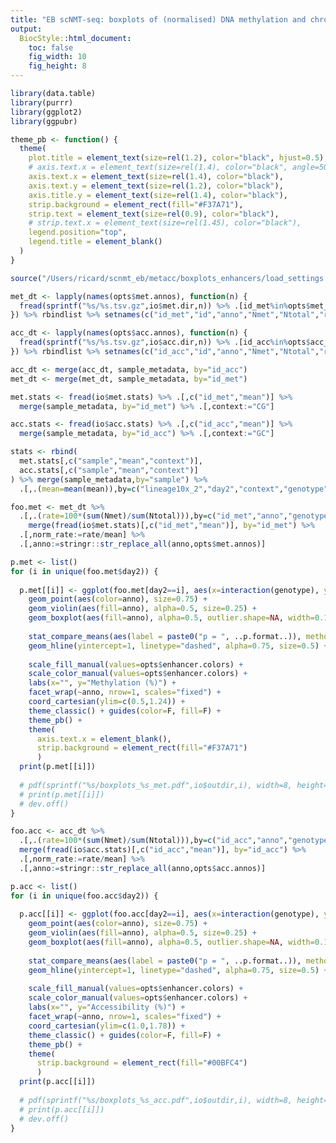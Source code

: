 ```yaml
---
title: "EB scNMT-seq: boxplots of (normalised) DNA methylation and chromatin accessibility in blood enhancers"
output:
  BiocStyle::html_document: 
    toc: false
    fig_width: 10
    fig_height: 8
---
```


```r
library(data.table)
library(purrr)
library(ggplot2)
library(ggpubr)
```

```r
theme_pb <- function() {
  theme(
    plot.title = element_text(size=rel(1.2), color="black", hjust=0.5),
    # axis.text.x = element_text(size=rel(1.4), color="black", angle=50, vjust=1, hjust=1),
    axis.text.x = element_text(size=rel(1.4), color="black"),
    axis.text.y = element_text(size=rel(1.2), color="black"),
    axis.title.y = element_text(size=rel(1.4), color="black"),
    strip.background = element_rect(fill="#F37A71"),
    strip.text = element_text(size=rel(0.9), color="black"),
    # strip.text.x = element_text(size=rel(1.45), color="black"),
    legend.position="top",
    legend.title = element_blank()
  )
}
```

<!-- Define I/O and options -->
```r
source("/Users/ricard/scnmt_eb/metacc/boxplots_enhancers/load_settings.R")
```

<!-- Load methylation data -->
```r
met_dt <- lapply(names(opts$met.annos), function(n) {
  fread(sprintf("%s/%s.tsv.gz",io$met.dir,n)) %>% .[id_met%in%opts$met_cells]
}) %>% rbindlist %>% setnames(c("id_met","id","anno","Nmet","Ntotal","rate"))
```

<!-- Load accessibility data -->
```r
acc_dt <- lapply(names(opts$acc.annos), function(n) {
  fread(sprintf("%s/%s.tsv.gz",io$acc.dir,n)) %>% .[id_acc%in%opts$acc_cells]
}) %>% rbindlist %>% setnames(c("id_acc","id","anno","Nmet","Ntotal","rate"))
```

<!-- Merge data with metadata -->
```r
acc_dt <- merge(acc_dt, sample_metadata, by="id_acc")
met_dt <- merge(met_dt, sample_metadata, by="id_met")
```

<!-- Load genome-wide global methylation and accessibility rates -->
```r
met.stats <- fread(io$met.stats) %>% .[,c("id_met","mean")] %>%
  merge(sample_metadata, by="id_met") %>% .[,context:="CG"] 

acc.stats <- fread(io$acc.stats) %>% .[,c("id_acc","mean")] %>%
  merge(sample_metadata, by="id_acc") %>% .[,context:="GC"]

stats <- rbind(
  met.stats[,c("sample","mean","context")],
  acc.stats[,c("sample","mean","context")]
) %>% merge(sample_metadata,by="sample") %>%
  .[,.(mean=mean(mean)),by=c("lineage10x_2","day2","context","genotype")]
```

<!-- Methylation Boxplots -->

```r
foo.met <- met_dt %>%
  .[,.(rate=100*(sum(Nmet)/sum(Ntotal))),by=c("id_met","anno","genotype","day2")] %>%
    merge(fread(io$met.stats)[,c("id_met","mean")], by="id_met") %>%
  .[,norm_rate:=rate/mean] %>% 
  .[,anno:=stringr::str_replace_all(anno,opts$met.annos)]
```

```r
p.met <- list()
for (i in unique(foo.met$day2)) {
  
  p.met[[i]] <- ggplot(foo.met[day2==i], aes(x=interaction(genotype), y=norm_rate)) +
    geom_point(aes(color=anno), size=0.75) +
    geom_violin(aes(fill=anno), alpha=0.5, size=0.25) +
    geom_boxplot(aes(fill=anno), alpha=0.5, outlier.shape=NA, width=0.15, size=0.25) +
    
    stat_compare_means(aes(label = paste0("p = ", ..p.format..)), method="t.test", comparisons=list(c("WT","KO"))) +
    geom_hline(yintercept=1, linetype="dashed", alpha=0.75, size=0.5) +
    
    scale_fill_manual(values=opts$enhancer.colors) +
    scale_color_manual(values=opts$enhancer.colors) +
    labs(x="", y="Methylation (%)") +
    facet_wrap(~anno, nrow=1, scales="fixed") +
    coord_cartesian(ylim=c(0.5,1.24)) +
    theme_classic() + guides(color=F, fill=F) +
    theme_pb() +
    theme(
      axis.text.x = element_blank(),
      strip.background = element_rect(fill="#F37A71")
      )
  print(p.met[[i]])
  
  # pdf(sprintf("%s/boxplots_%s_met.pdf",io$outdir,i), width=8, height=5)
  # print(p.met[[i]])
  # dev.off()
}
```

<!-- Acessibility boxplots -->
```r
foo.acc <- acc_dt %>%
  .[,.(rate=100*(sum(Nmet)/sum(Ntotal))),by=c("id_acc","anno","genotype","day2")] %>%
  merge(fread(io$acc.stats)[,c("id_acc","mean")], by="id_acc") %>% 
  .[,norm_rate:=rate/mean] %>% 
  .[,anno:=stringr::str_replace_all(anno,opts$acc.annos)]
```


```r
p.acc <- list()
for (i in unique(foo.acc$day2)) {
  
  p.acc[[i]] <- ggplot(foo.acc[day2==i], aes(x=interaction(genotype), y=norm_rate)) +
    geom_point(aes(color=anno), size=0.75) +
    geom_violin(aes(fill=anno), alpha=0.5, size=0.25) +
    geom_boxplot(aes(fill=anno), alpha=0.5, outlier.shape=NA, width=0.15, size=0.25) +
    
    stat_compare_means(aes(label = paste0("p = ", ..p.format..)), method="t.test", comparisons=list(c("WT","KO"))) +
    geom_hline(yintercept=1, linetype="dashed", alpha=0.75, size=0.5) +
    
    scale_fill_manual(values=opts$enhancer.colors) +
    scale_color_manual(values=opts$enhancer.colors) +
    labs(x="", y="Accessibility (%)") +
    facet_wrap(~anno, nrow=1, scales="fixed") +
    coord_cartesian(ylim=c(1.0,1.78)) +
    theme_classic() + guides(color=F, fill=F) +
    theme_pb() +
    theme(
      strip.background = element_rect(fill="#00BFC4")
      )
  print(p.acc[[i]])
  
  # pdf(sprintf("%s/boxplots_%s_acc.pdf",io$outdir,i), width=8, height=5)
  # print(p.acc[[i]])
  # dev.off()
}
```
